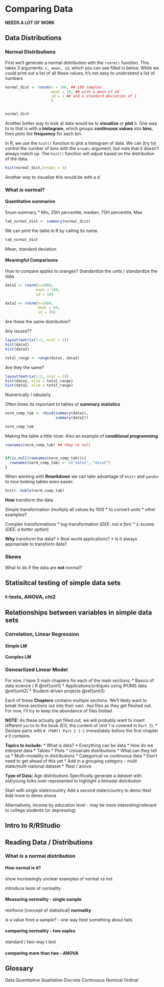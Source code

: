 

# Comparing Data


**NEEDS A LOT OF WORK**


## Data Distributions

### Normal Distributions

First we'll generate a normal distribution with the `rnorm()` function. This takes 3 arguments: `n, mean, sd`, which you can see filled in below. While we could print out a list of all these values, it's not easy to *understand* a list of numbers
```r

normal_dist <- rnorm(n = 100, ## 100 samples
                     mean = 10, ## with a mean of 10
                     sd = 1 ## and a standard deviation of 1
                     )


normal_dist
```


Another better way to look at data would be to **visualize** or **plot** it. One way to to that is with a **histogram**, which groups **continuous values** into **bins**, then plots the **frequency** for each bin. 

In R, we use the `hist()` function to plot a histogram of data. We can (try to) control the number of bins with the `breaks` argument, but note that it doesn't always match up. The `hist()` function will adjust based on the distribution of the data.

```r
hist(normal_dist,breaks = 5)
```

Another way to visualize this would be with a d

### What *is* normal?
#### Quantitative summaries

5num summary
* Min, 25th percentile, median, 75th percentile, Max

```r
tab_normal_dist <- summary(normal_dist)

```


We can print the table in R by calling its name.

```r
tab_normal_dist
```

Mean, standard deviation

#### Meaningful Comparisons

How to compare apples to oranges? Standardize the units / standardize the data


```r
data1 <- rnorm(n=1000, 
              mean = 100,
              sd = 10)

data2 <- rnorm(n=1000,
               mean = 60, 
               sd = 25)

```
Are these the same distribution?

Any issues??

```r
layout(matrix(1:2, ncol = 2))
hist(data1)
hist(data2)
```

```r
total_range <- range(data1, data2)
```


Are they the same?

```r
layout(matrix(1:2, ncol = 2))
hist(data1, xlim = total_range)
hist(data2, xlim = total_range)
```

Numerically / tabularly

Often times its important to tables of **summary statistics**

```r

norm_comp_tab <- rbind(summary(data1),
                       summary(data2))

norm_comp_tab

```


Making the table a little nicer. Also an example of **conditional programming**.


```r


rownames(norm_comp_tab) ## they're null


if(is.null(rownames(norm_comp_tab))){
  rownames(norm_comp_tab) <- c("data1", "data2")
}

```
When working with **Rmarkdown** we can take advantage of `knitr` and `pandoc` to nice looking tables even easier.


```r

knitr::kable(norm_comp_tab)
```
**How** transform the data

Simple transformation (multiply all values by 100)
  * to convert units
  * other examples?

Complex transformations
  * log-transformation (*DEE: not a fan*)
  * z-scores (*DEE: a better option*)

**Why** transform the data?
  * Real world applications?
  * Is it always appropriate to transform data?

  
### Skews

What to do if the data are **not** normal?

##  Statisitcal testing of simple data sets

### t-tests, ANOVA, chi2

## Relationships between variables in simple data sets
### Correlation, Linear Regression
#### Simple LM
#### Complex LM

### Genearlized Linear Model


For now, I have 3 main chapters for each of the main sections: 
  * Basics of data science / R \@ref(unit1) 
  * Applications/critiques using IPUMS data \@ref(unit2)
  * Student-driven projects \@ref(unit3)

Each of these **Chapters** contains multiple sections. We'll likely want to break these sections out into their own `.Rmd` files as they get fleshed out. For now, I'll try to keep the abundance of files limited.

**NOTE:** As these actually get filled out, we will probably want to insert different `part`s to the book (EG, the content of Unit 1 is covered in `Part I`).
  * Declare parts with `# (PART) Part I {-}` immediately before the first chapter `#` it contains.
  
**Topics to include:**
  * What is data?
  * Everything can be data
  * How do we interpret data
  * Tables
  * Plots
  * Univariate distributions
  * What can they tell us
  * Multi-modality in distributions
  * Categorical vs continuous data
  * Don’t need to get ahead of this yet
  * Add in a grouping category - multi state/multi-national dataset
  * Ttest / anova

**Type of Data:**
Age distributions
Specifically generate a dataset with old/young folks over-represented to highlight a bimodal distribution

Start with single state/country
Add a second state/country to demo ttest
Add more to demo anova

Alternatively, income by education level - may be more interesting/relevant to college students (or depressing)

## Intro to R/RStudio
## Reading Data / Distributions
### What *is* a **normal distribution**
#### How normal is it?
show increasingly unclear examples of normal vs not

introduce tests of normality

#### Measuring normality - single sample

reinforce [concept of statistical] **normality**

is a value from a sample? - one way ttest
something about tails

#### comparing normality - two saples

standard / two-way t test

#### comparing more than two - ANOVA

## Glossary {-}
Data
Quantitative
Qualitative
Discrete 
Continuous
Nominal
Ordinal


